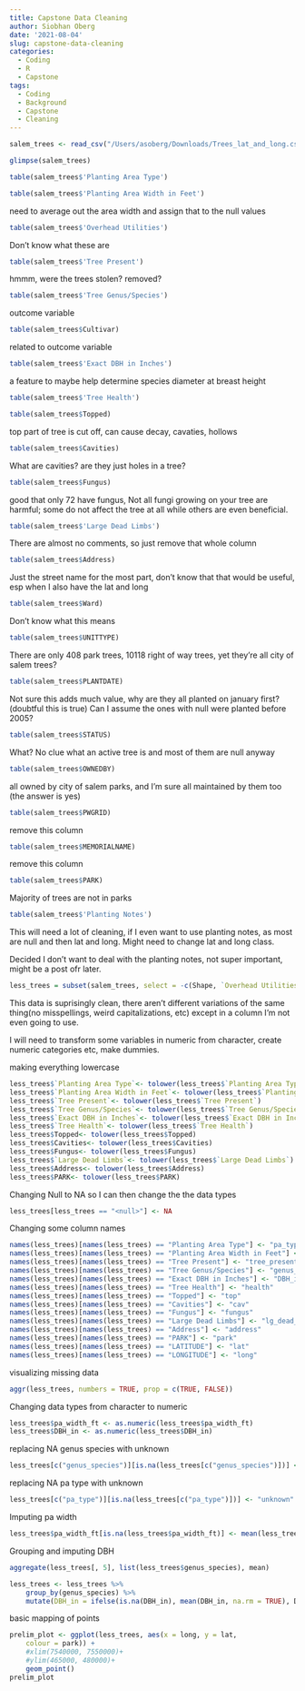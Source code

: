 ```yaml
---
title: Capstone Data Cleaning
author: Siobhan Oberg
date: '2021-08-04'
slug: capstone-data-cleaning
categories:
  - Coding
  - R
  - Capstone
tags:
  - Coding
  - Background
  - Capstone
  - Cleaning
---
```



```r
salem_trees <- read_csv("/Users/asoberg/Downloads/Trees_lat_and_long.csv")
```

```r
glimpse(salem_trees)
```

```r
table(salem_trees$'Planting Area Type')
```

```r
table(salem_trees$'Planting Area Width in Feet')
```
need to average out the area width and assign that to the null values
```r
table(salem_trees$'Overhead Utilities')
```
Don't know what these are 
```r
table(salem_trees$'Tree Present')
```
hmmm, were the trees stolen? removed? 
```r
table(salem_trees$'Tree Genus/Species')
```
outcome variable

```r
table(salem_trees$Cultivar)
```
related to outcome variable

```r
table(salem_trees$'Exact DBH in Inches')
```
a feature to maybe help determine species diameter at breast height
```r
table(salem_trees$'Tree Health')
```

```r
table(salem_trees$Topped)
```
top part of tree is cut off, can cause decay, cavaties, hollows
```r
table(salem_trees$Cavities)
```
What are cavities? are they just holes in a tree?
```r
table(salem_trees$Fungus)
```
good that only 72 have fungus, Not all fungi growing on your tree are harmful; some do not affect the tree at all while others are even beneficial.
```r
table(salem_trees$'Large Dead Limbs')
```

There are almost no comments, so just remove that whole column
```r
table(salem_trees$Address)
```
Just the street name for the most part, don't know that that would be useful, esp when I also have the lat and long
```r
table(salem_trees$Ward)
```
Don't know what this means
```r
table(salem_trees$UNITTYPE)
```
There are only 408 park trees, 10118 right of way trees, yet they're all city of salem trees?
```r
table(salem_trees$PLANTDATE)
```
Not sure this adds much value, why are they all planted on january first? (doubtful this is true) Can I assume the ones with null were planted before 2005?
```r
table(salem_trees$STATUS)
```
What? No clue what an active tree is and most of them are null anyway
```r
table(salem_trees$OWNEDBY)
```
all owned by city of salem parks, and I'm sure all maintained by them too (the answer is yes)
```r
table(salem_trees$PWGRID)
```
remove this column
```r
table(salem_trees$MEMORIALNAME)
```
remove this column
```r
table(salem_trees$PARK)
```
Majority of trees are not in parks
```r
table(salem_trees$'Planting Notes')
```
This will need a lot of cleaning, if I even want to use planting notes, as most are null
and then lat and long. Might need to change lat and long class.

Decided I don't want to deal with the planting notes, not super important, might be a post ofr later.

```r
less_trees = subset(salem_trees, select = -c(Shape, `Overhead Utilities`, PWGRID, MEMORIALNAME, Comments, Ward, UNITTYPE, OBJECTID, MAINTAINEDBY, OWNEDBY, STATUS, Cultivar, PLANTDATE, `Planting Notes`))
```

This data is suprisingly clean, there aren't different variations of the same thing(no misspellings, weird capitalizations, etc) except in a column I'm not even going to use. 

I will need to transform some variables in numeric from character, create numeric categories etc, make dummies.

making everything lowercase
```r
less_trees$`Planting Area Type`<- tolower(less_trees$`Planting Area Type`)
less_trees$`Planting Area Width in Feet`<- tolower(less_trees$`Planting Area Width in Feet`)
less_trees$`Tree Present`<- tolower(less_trees$`Tree Present`)
less_trees$`Tree Genus/Species`<- tolower(less_trees$`Tree Genus/Species`)
less_trees$`Exact DBH in Inches`<- tolower(less_trees$`Exact DBH in Inches`)
less_trees$`Tree Health`<- tolower(less_trees$`Tree Health`)
less_trees$Topped<- tolower(less_trees$Topped)
less_trees$Cavities<- tolower(less_trees$Cavities)
less_trees$Fungus<- tolower(less_trees$Fungus)
less_trees$`Large Dead Limbs`<- tolower(less_trees$`Large Dead Limbs`)
less_trees$Address<- tolower(less_trees$Address)
less_trees$PARK<- tolower(less_trees$PARK)
```

Changing Null to NA so I can then change the the data types
```r
less_trees[less_trees == "<null>"] <- NA
```

Changing some column names
```r
names(less_trees)[names(less_trees) == "Planting Area Type"] <- "pa_type"
names(less_trees)[names(less_trees) == "Planting Area Width in Feet"] <- "pa_width_ft"
names(less_trees)[names(less_trees) == "Tree Present"] <- "tree_present"
names(less_trees)[names(less_trees) == "Tree Genus/Species"] <- "genus_species"
names(less_trees)[names(less_trees) == "Exact DBH in Inches"] <- "DBH_in"
names(less_trees)[names(less_trees) == "Tree Health"] <- "health"
names(less_trees)[names(less_trees) == "Topped"] <- "top"
names(less_trees)[names(less_trees) == "Cavities"] <- "cav"
names(less_trees)[names(less_trees) == "Fungus"] <- "fungus"
names(less_trees)[names(less_trees) == "Large Dead Limbs"] <- "lg_dead_limbs"
names(less_trees)[names(less_trees) == "Address"] <- "address"
names(less_trees)[names(less_trees) == "PARK"] <- "park"
names(less_trees)[names(less_trees) == "LATITUDE"] <- "lat"
names(less_trees)[names(less_trees) == "LONGITUDE"] <- "long"
```

visualizing missing data
```r
aggr(less_trees, numbers = TRUE, prop = c(TRUE, FALSE))
```

Changing data types from character to numeric
```r
less_trees$pa_width_ft <- as.numeric(less_trees$pa_width_ft)
less_trees$DBH_in <- as.numeric(less_trees$DBH_in)
```

replacing NA genus species with unknown
```r
less_trees[c("genus_species")][is.na(less_trees[c("genus_species")])] <- "unknown"
```

replacing NA pa type with unknown
```r
less_trees[c("pa_type")][is.na(less_trees[c("pa_type")])] <- "unknown"
```

Imputing pa width
```r
less_trees$pa_width_ft[is.na(less_trees$pa_width_ft)] <- mean(less_trees$pa_width_ft, na.rm=TRUE)
```

Grouping and imputing DBH
```r
aggregate(less_trees[, 5], list(less_trees$genus_species), mean)
```

```r
less_trees <- less_trees %>%
    group_by(genus_species) %>%
    mutate(DBH_in = ifelse(is.na(DBH_in), mean(DBH_in, na.rm = TRUE), DBH_in))

```

basic mapping of points
```r
prelim_plot <- ggplot(less_trees, aes(x = long, y = lat, 
    colour = park)) +
    #xlim(7540000, 7550000)+
    #ylim(465000, 480000)+
    geom_point()
prelim_plot
```

